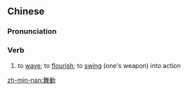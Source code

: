 {{also|舞动}}
==Chinese==
{{zh-forms|s=舞动}}

===Pronunciation===
{{zh-pron
|m=wǔdòng
|c=mou5 dung6
|mn=qz:bú-tǒng/tw,xm,zz:bú-tōng
|cat=v
}}

===Verb===
{{zh-verb}}

# {{lb|zh|literary}} to [[wave]]; to [[flourish]]; to [[swing]] (one's weapon) into action

[[zh-min-nan:舞動]]